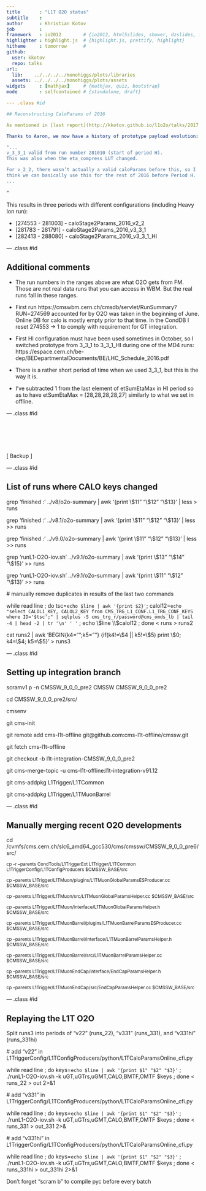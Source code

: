 ```yaml
---
title       : "L1T O2O status"
subtitle    : 
author      : Khristian Kotov
job         : 
framework   : io2012        # {io2012, html5slides, shower, dzslides, ...}
highlighter : highlight.js  # {highlight.js, prettify, highlight}
hitheme     : tomorrow      # 
github:
  user: kkotov 
  repo: talks
url:
  lib:    ../../../../monohiggs/plots/libraries
  assets: ../../../../monohiggs/plots/assets
widgets     : [mathjax]     # {mathjax, quiz, bootstrap}
mode        : selfcontained # {standalone, draft}

--- .class #id

## Reconstructing CaloParams of 2016

As mentioned in [last report](http://kkotov.github.io/l1o2o/talks/2017.03.01/#7) CaloParams was the only configuration to be prepared for CondDB 

Thanks to Aaron, we now have a history of prototype payload evolution:

"...
v_3_3_1 valid from run number 281010 (start of period H).
This was also when the eta_compress LUT changed.

For v_2_2, there wasn’t actually a valid caloParams before this, so I
think we can basically use this for the rest of 2016 before Period H.
...
```

"

This results in three periods with different configurations (including Heavy Ion run):

* [274553 - 281003] - caloStage2Params_2016_v2_2
* [281783 - 281791] - caloStage2Params_2016_v3_3_1
* [282413 - 288080] - caloStage2Params_2016_v3_3_1_HI

--- .class #id

## Additional comments

* The run numbers in the ranges above are what O2O gets from FM. Those
  are not real data runs that you can access in WBM. But the real runs
  fall in these ranges.

* First run https://cmswbm.cern.ch/cmsdb/servlet/RunSummary?RUN=274569
  accounted for by O2O was taken in the beginning of June. Online DB
  for calo is mostly empty prior to that time. In the CondDB I
  reset 274553 -> 1 to comply with requirement for GT integration.

* First HI configuration must have been used sometimes in October, so I
   switched prototype from 3_3_1 to 3_3_1_HI during one of the MD4 runs:
 https://espace.cern.ch/be-dep/BEDepartmentalDocuments/BE/LHC_Schedule_2016.pdf

* There is a rather short period of time when we used 3_3_1, but this is the way it is.

* I've subtracted 1 from the last element of etSumEtaMax in HI period so
as to have etSumEtaMax = [28,28,28,28,27] similarly to what we set in offline.

--- .class #id


## 

<br><br><br>

\[ \Large Backup \]

--- .class #id

## List of runs where CALO keys changed

grep 'finished :' ../v8/o2o-summary  | awk '{print \\$11" "\\$12" "\\$13}' | less > runs

grep 'finished :' ../v8.1/o2o-summary  | awk '{print \\$11" "\\$12" "\\$13}' | less >> runs

grep 'finished :' ../v9.0/o2o-summary  | awk '{print \\$11" "\\$12" "\\$13}' | less >> runs

grep 'runL1-O2O-iov.sh' ../v9.1/o2o-summary  | awk '{print \\$13" "\\$14" "\\$15}' >> runs

grep 'runL1-O2O-iov.sh' ../v9.1/o2o-summary  | awk '{print \\$11" "\\$12" "\\$13}' >> runs

\# manually remove duplicates in results of the last two commands

while read line ; do tsc=`echo $line | awk '{print $2}'`; calol12=`echo "select CALOL1_KEY, CALOL2_KEY from CMS_TRG_L1_CONF.L1_TRG_CONF_KEYS where ID='$tsc';" | sqlplus -S cms_trg_r/password@cms_omds_lb | tail -4 | head -2 | tr '\n' ' '` ; echo \\$line \\$calol12 ; done < runs > runs2

cat runs2 | awk 'BEGIN{k4="";k5=""} {if(k4!=\\$4 || k5!=\\$5) print \\$0; k4=\\$4; k5=\\$5}' > runs3

--- .class #id

## Setting up integration branch

scramv1 p -n CMSSW_9_0_0_pre2 CMSSW CMSSW_9_0_0_pre2 

cd CMSSW_9_0_0_pre2/src/ 

cmsenv 

git cms-init 

git remote add cms-l1t-offline git@github.com:cms-l1t-offline/cmssw.git 

git fetch cms-l1t-offline 

git checkout -b l1t-integration-CMSSW_9_0_0_pre2 

git cms-merge-topic -u cms-l1t-offline:l1t-integration-v91.12 

git cms-addpkg L1Trigger/L1TCommon

git cms-addpkg L1Trigger/L1TMuonBarrel

--- .class #id

## Manually merging recent O2O developments

cd /cvmfs/cms.cern.ch/slc6_amd64_gcc530/cms/cmssw/CMSSW_9_0_0_pre6/src/

<span style="font-size:smaller">
cp -r --parents CondTools/L1TriggerExt L1Trigger/L1TCommon L1TriggerConfig/L1TConfigProducers $CMSSW_BASE/src
</span>

<span style="font-size:smaller">
cp --parents L1Trigger/L1TMuon/plugins/L1TMuonGlobalParamsESProducer.cc $CMSSW_BASE/src
</span>

<span style="font-size:smaller">
cp --parents L1Trigger/L1TMuon/src/L1TMuonGlobalParamsHelper.cc $CMSSW_BASE/src
</span>

<span style="font-size:smaller">
cp --parents L1Trigger/L1TMuon/interface/L1TMuonGlobalParamsHelper.h $CMSSW_BASE/src
</span>

<span style="font-size:smaller">
cp --parents L1Trigger/L1TMuonBarrel/plugins/L1TMuonBarrelParamsESProducer.cc $CMSSW_BASE/src
</span>

<span style="font-size:smaller">
cp --parents L1Trigger/L1TMuonBarrel/interface/L1TMuonBarrelParamsHelper.h $CMSSW_BASE/src
</span>

<span style="font-size:smaller">
cp --parents L1Trigger/L1TMuonBarrel/src/L1TMuonBarrelParamsHelper.cc $CMSSW_BASE/src
</span>

<span style="font-size:smaller">
cp --parents L1Trigger/L1TMuonEndCap/interface/EndCapParamsHelper.h $CMSSW_BASE/src
</span>

<span style="font-size:smaller">
cp --parents L1Trigger/L1TMuonEndCap/src/EndCapParamsHelper.cc $CMSSW_BASE/src
</span>

--- .class #id

## Replaying the L1T O2O

Split runs3 into periods of "v22" (runs_22), "v331" (runs_331), and "v331hi" (runs_331hi)

\# add "v22" in L1TriggerConfig/L1TConfigProducers/python/L1TCaloParamsOnline_cfi.py

while read line ; do keys=`echo $line | awk '{print $1" "$2" "$3}'` ; ./runL1-O2O-iov.sh -k uGT,uGTrs,uGMT,CALO,BMTF,OMTF $keys ; done < runs_22 > out 2>&1

\# add "v331" in L1TriggerConfig/L1TConfigProducers/python/L1TCaloParamsOnline_cfi.py

while read line ; do keys=`echo $line | awk '{print $1" "$2" "$3}'` ; ./runL1-O2O-iov.sh -k uGT,uGTrs,uGMT,CALO,BMTF,OMTF $keys ; done < runs_331 > out_331 2>&

\# add "v331hi" in L1TriggerConfig/L1TConfigProducers/python/L1TCaloParamsOnline_cfi.py

while read line ; do keys=`echo $line | awk '{print $1" "$2" "$3}'` ; ./runL1-O2O-iov.sh -k uGT,uGTrs,uGMT,CALO,BMTF,OMTF $keys ; done < runs_331hi > out_331hi 2>&1

Don't forget "scram b" to compile pyc before every batch

